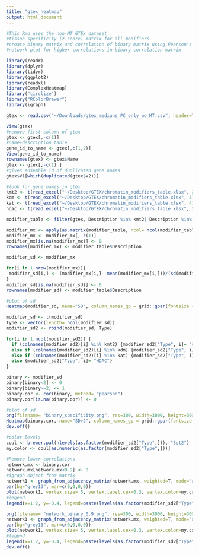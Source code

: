 ```yaml
---
title: "gtex_heatmap"
output: html_document
---
```


```r
#This Rmd uses the non-MT GTEx dataset
#tissue specificity (z-score) matrix for all modifiers
#create binary matrix and correlation of binary matrix using Pearson's
#network plot for higher correlations in binary correlation matrix

```

```r
library(readr)
library(dplyr)
library(tidyr)
library(ggplot2)
library(readxl)
library(ComplexHeatmap)
library("circlize")
library("RColorBrewer")
library(igraph)

```
```r
gtex <- read.csv("~/Downloads/gtex_medians_PC_only_wo_MT.csv", header=TRUE)
```
```r
View(gtex)
#remove first column of gtex
gtex <- gtex[,-c(1)]
#name+description table
gene_id_to_name <- gtex[,c(1,2)]
View(gene_id_to_name)
rownames(gtex) <- gtex$Name
gtex <- gtex[,-c(1) ]
#gives ensemble id of duplicated gene names
gtex$V1[which(duplicated(gtex$V2))]

```
```r
#look for gene names in gtex
kmt2 <- t(read_excel("~/Desktop/GTEX/chromatin_modifiers_table.xlsx", 2))
kdm <- t(read_excel("~/Desktop/GTEX/chromatin_modifiers_table.xlsx", 3))
kat <- t(read_excel("~/Desktop/GTEX/chromatin_modifiers_table.xlsx", 4))
hdac <- t(read_excel("~/Desktop/GTEX/chromatin_modifiers_table.xlsx", 5))

modifier_table <- filter(gtex, Description %in% kmt2| Description %in% kdm|Description %in% kat|Description %in% hdac)

modifier_mx <- apply(as.matrix(modifier_table, ncol= ncol(modifier_table)), 2, as.numeric)
modifier_mx <- modifier_mx[,-c(1)]
modifier_mx[is.na(modifier_mx)] <- 0
rownames(modifier_mx) <- modifier_table$Description

```

```r
modifier_sd <- modifier_mx

for(i in 1:nrow(modifier_mx)){
 modifier_sd[i,] <- (modifier_mx[i,]- mean(modifier_mx[i,]))/(sd(modifier_mx[i,]))
}
modifier_sd[is.na(modifier_sd)] <- 0
rownames(modifier_sd) <- modifier_table$Description
```
```r
#plot of sd
Heatmap(modifier_sd, name="SD", column_names_gp = grid::gpar(fontsize = 7), row_names_gp = grid::gpar(fontsize = 4), width = unit(12, "cm"), height = unit(8, "cm"))

```
```r
modifier_sd <- t(modifier_sd)
Type <- vector(length= ncol(modifier_sd))
modifier_sd2 <- rbind(modifier_sd, Type)

for(i in 1:ncol(modifier_sd2)) {
  if (colnames(modifier_sd2)[i] %in% kmt2) {modifier_sd2["Type", i]= "KMT"}
  else if (colnames(modifier_sd2)[i] %in% kdm) {modifier_sd2["Type", i]= "KDM"}
  else if (colnames(modifier_sd2)[i] %in% kat) {modifier_sd2["Type", i]= "KAT"}
  else {modifier_sd2["Type", i]= "HDAC"}
}

binary <- modifier_sd
binary[binary<2] <- 0
binary[binary>=2] <- 1
binary.cor <- cor(binary, method= "pearson")
binary.cor[is.na(binary.cor)] <- 0

```
```r
#plot of sd
png(filename= "binary_specificity.png", res=300, width=3000, height=3000)
Heatmap(binary.cor, name="SD>2", column_names_gp = grid::gpar(fontsize = 5), row_names_gp = grid::gpar(fontsize = 5))
dev.off()

```
```r
#color levels
coul <- brewer.pal(nlevels(as.factor(modifier_sd2["Type",])), "Set2")
my.color <- coul[as.numeric(as.factor(modifier_sd2["Type",]))]
```
```r
#Remove lower correlations
network.mx <- binary.cor
network.mx[network.mx<0.9] <- 0
#igraph object from matrix
network1 <- graph_from_adjacency_matrix(network.mx, weighted=T, mode="undirected", diag=F)
par(bg="grey13", mar=c(0,0,0,0))
plot(network1, vertex.size= 5, vertex.label.cex=0.3, vertex.color=my.color, vertex.label.color="white", vertex.frame.color="transparent")
#legend
legend(x=1.2, y=-0.4, legend=paste(levels(as.factor(modifier_sd2["Type",]))), col = coul, bty = "n", pch=20 , pt.cex = 2, cex=1, text.col="white", horiz = F)
```
```r
png(filename= "network_binary_0.9.png", res=300, width=3000, height=3000)
network1 <- graph_from_adjacency_matrix(network.mx, weighted=T, mode="undirected", diag=F)
par(bg="grey13", mar=c(0,0,0,0))
plot(network1, vertex.size= 5, vertex.label.cex=0.3, vertex.color=my.color, vertex.label.color="white", vertex.frame.color="transparent")
#legend
legend(x=1.2, y=-0.4, legend=paste(levels(as.factor(modifier_sd2["Type",]))), col = coul, bty = "n", pch=20 , pt.cex = 2, cex=1, text.col="white", horiz = F)
dev.off()

```








